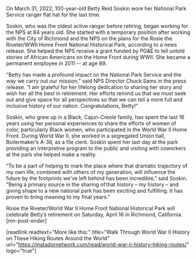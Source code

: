 On March 31, 2022, 100-year-old Betty Reid Soskin wore her National Park Service ranger flat hat for the last time. 

Soskin, who was the oldest active ranger before retiring, began working for the NPS at 84 years old. She started with a temporary position after working with the City of Richmond and the NPS on the plans for the Rosie the Riveter/WWII Home Front National Historical Park, according to a news release. She helped the NPS receive a grant funded by PG&E to tell untold stories of African Americans on the Home Front during WWII. She became a permanent employee in 2011 -- at age 89.



“Betty has made a profound impact on the National Park Service and the way we carry out our mission,” said NPS Director Chuck Sams in the press release. “I am grateful for her lifelong dedication to sharing her story and wish her all the best in retirement. Her efforts remind us that we must seek out and give space for all perspectives so that we can tell a more full and inclusive history of our nation. Congratulations, Betty!”

Soskin, who grew up in a Black, Cajun-Creole family, has spent the last 16 years using her personal experiences to share the efforts of women of color, particularly Black women, who participated in the World War II Home Front. During World War II, she worked in a segregated Union hall, Boilermaker’s A-36, as a file clerk. Soskin spent her last day at the park providing an interpretive program to the public and visiting with coworkers at the park she helped make a reality.

“To be a part of helping to mark the place where that dramatic trajectory of my own life, combined with others of my generation, will influence the future by the footprints we've left behind has been incredible,” said Soskin. "Being a primary source in the sharing of that history – my history – and giving shape to a new national park has been exciting and fulfilling. It has proven to bring meaning to my final years.” 

Rosie the Riveter/World War II Home Front National Historical Park will celebrate Betty’s retirement on Saturday, April 16 in Richmond, California. [mn-post-ender]

[readlink readtext="More like this:" title="Walk Through World War II History on These Hiking Routes Around the World"  url="https://matadornetwork.com/read/world-war-ii-history-hiking-routes/" logo="true"]